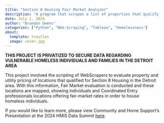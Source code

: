 ```yaml
---
title: "Section 8 Housing Fair Market Analyzer"
description: "A program that scrapes a list of properties that qualify for Section 8 Housing and evaluate whether or not they are charging Fair Market Rates in the State of Michigan before mapping them."
date: July 1, 2024
author: "Brandon Owens"
categories: ["Python", "Web-Scraping", "Tableau", "Homelessness"]
about:
  template: trestles
  image: cover.jpg
---
```


**THIS PROJECT IS PRIVATIZED TO SECURE DATA REGARDING VULNERABLE HOMELESS INDIVIDUALS AND FAMILIES IN THE DETROIT AREA**

This project involved the scripting of WebScrapers to evaluate property and utility pricing of locations that qualified for Section 8 Housing in the Detroit area. With this information, Fair Market evaluation is conducted and these locations are mapped, showing individuals and Coordinated Entry professionals locations offering fair-market rates in order to house homeless individuals.

If you would like to learn more, please view Community and Home Support's Presentation at the 2024 HMIS Data Summit [here](https://hmislearningcenter.org/2024-data-summit/).
